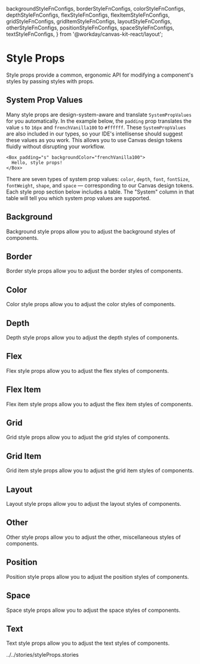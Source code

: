   backgroundStyleFnConfigs,
  borderStyleFnConfigs,
  colorStyleFnConfigs,
  depthStyleFnConfigs,
  flexStyleFnConfigs,
  flexItemStyleFnConfigs,
  gridStyleFnConfigs,
  gridItemStyleFnConfigs,
  layoutStyleFnConfigs,
  otherStyleFnConfigs,
  positionStyleFnConfigs,
  spaceStyleFnConfigs,
  textStyleFnConfigs,
} from '@workday/canvas-kit-react/layout';


<Meta of={StylePropsStories} />

# Style Props

Style props provide a common, ergonomic API for modifying a component's styles by passing styles
with props.

## System Prop Values

Many style props are design-system-aware and translate `SystemPropValues` for you automatically. In
the example below, the `padding` prop translates the value `s` to `16px` and `frenchVanilla100` to
`#ffffff`. These `SystemPropValues` are also included in our types, so your IDE's intellisense
should suggest these values as you work. This allows you to use Canvas design tokens fluidly without
disrupting your workflow.

```tsx
<Box padding="s" backgroundColor="frenchVanilla100">
  Hello, style props!
</Box>
```

There are seven types of system prop values: `color`, `depth`, `font`, `fontSize`, `fontWeight`,
`shape`, and `space` — corresponding to our Canvas design tokens. Each style prop section below
includes a table. The "System" column in that table will tell you which system prop values are
supported.

## Background

Background style props allow you to adjust the background styles of components.

<ExampleCodeBlock of={StylePropsStories.Background} />

<StylePropsTable styleProps={backgroundStyleFnConfigs} />

## Border

Border style props allow you to adjust the border styles of components.

<ExampleCodeBlock of={StylePropsStories.Border} />

<StylePropsTable styleProps={borderStyleFnConfigs} />

## Color

Color style props allow you to adjust the color styles of components.

<ExampleCodeBlock of={StylePropsStories.Color} />

<StylePropsTable styleProps={colorStyleFnConfigs} />

## Depth

Depth style props allow you to adjust the depth styles of components.

<ExampleCodeBlock of={StylePropsStories.Depth} />

<StylePropsTable styleProps={depthStyleFnConfigs} />

## Flex

Flex style props allow you to adjust the flex styles of components.

<ExampleCodeBlock of={StylePropsStories.Flex} />

<StylePropsTable styleProps={flexStyleFnConfigs} />

## Flex Item

Flex item style props allow you to adjust the flex item styles of components.

<ExampleCodeBlock of={StylePropsStories.FlexItem} />

<StylePropsTable styleProps={flexItemStyleFnConfigs} />

## Grid

Grid style props allow you to adjust the grid styles of components.

<ExampleCodeBlock of={StylePropsStories.Grid} />

<StylePropsTable styleProps={gridStyleFnConfigs} />

## Grid Item

Grid item style props allow you to adjust the grid item styles of components.

<ExampleCodeBlock of={StylePropsStories.GridItem} />

<StylePropsTable styleProps={gridItemStyleFnConfigs} />

## Layout

Layout style props allow you to adjust the layout styles of components.

<ExampleCodeBlock of={StylePropsStories.Layout} />

<StylePropsTable styleProps={layoutStyleFnConfigs} />

## Other

Other style props allow you to adjust the other, miscellaneous styles of components.

<ExampleCodeBlock of={StylePropsStories.Other} />

<StylePropsTable styleProps={otherStyleFnConfigs} />

## Position

Position style props allow you to adjust the position styles of components.

<ExampleCodeBlock of={StylePropsStories.Position} />

<StylePropsTable styleProps={positionStyleFnConfigs} />

## Space

Space style props allow you to adjust the space styles of components.

<ExampleCodeBlock of={StylePropsStories.Space} />

<StylePropsTable styleProps={spaceStyleFnConfigs} />

## Text

Text style props allow you to adjust the text styles of components.

<ExampleCodeBlock of={StylePropsStories.Text} />

<StylePropsTable styleProps={textStyleFnConfigs} />
../../stories/styleProps.stories
